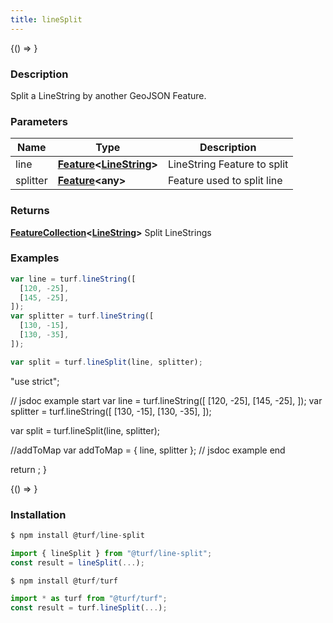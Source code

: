 ```yaml
---
title: lineSplit
---
```



<!-- Expose turf as global var for experimenting in the browser console -->

<BrowserOnly>{() => <WindowTurfGlobal turf={turf} />}</BrowserOnly>

### Description

Split a LineString by another GeoJSON Feature.

### Parameters

| Name     | Type                                                                                                                              | Description                 |
| -------- | --------------------------------------------------------------------------------------------------------------------------------- | --------------------------- |
| line     | **[Feature](https://tools.ietf.org/html/rfc7946#section-3.2)\<[LineString](https://tools.ietf.org/html/rfc7946#section-3.1.4)\>** | LineString Feature to split |
| splitter | **[Feature](https://tools.ietf.org/html/rfc7946#section-3.2)\<any\>**                                                             | Feature used to split line  |

### Returns

**[FeatureCollection](https://tools.ietf.org/html/rfc7946#section-3.3)\<[LineString](https://tools.ietf.org/html/rfc7946#section-3.1.4)\>** Split LineStrings

### Examples

```javascript
var line = turf.lineString([
  [120, -25],
  [145, -25],
]);
var splitter = turf.lineString([
  [130, -15],
  [130, -35],
]);

var split = turf.lineSplit(line, splitter);
```

  "use strict";

  // jsdoc example start
  var line = turf.lineString([
    [120, -25],
    [145, -25],
  ]);
  var splitter = turf.lineString([
    [130, -15],
    [130, -35],
  ]);

  var split = turf.lineSplit(line, splitter);

  //addToMap
  var addToMap = { line, splitter };
  // jsdoc example end

  return <ExampleMap addToMap={addToMap} />;
}

<BrowserOnly>{() => <Map0 />}</BrowserOnly>

### Installation

```javascript
$ npm install @turf/line-split

import { lineSplit } from "@turf/line-split";
const result = lineSplit(...);
```

```javascript
$ npm install @turf/turf

import * as turf from "@turf/turf";
const result = turf.lineSplit(...);
```
